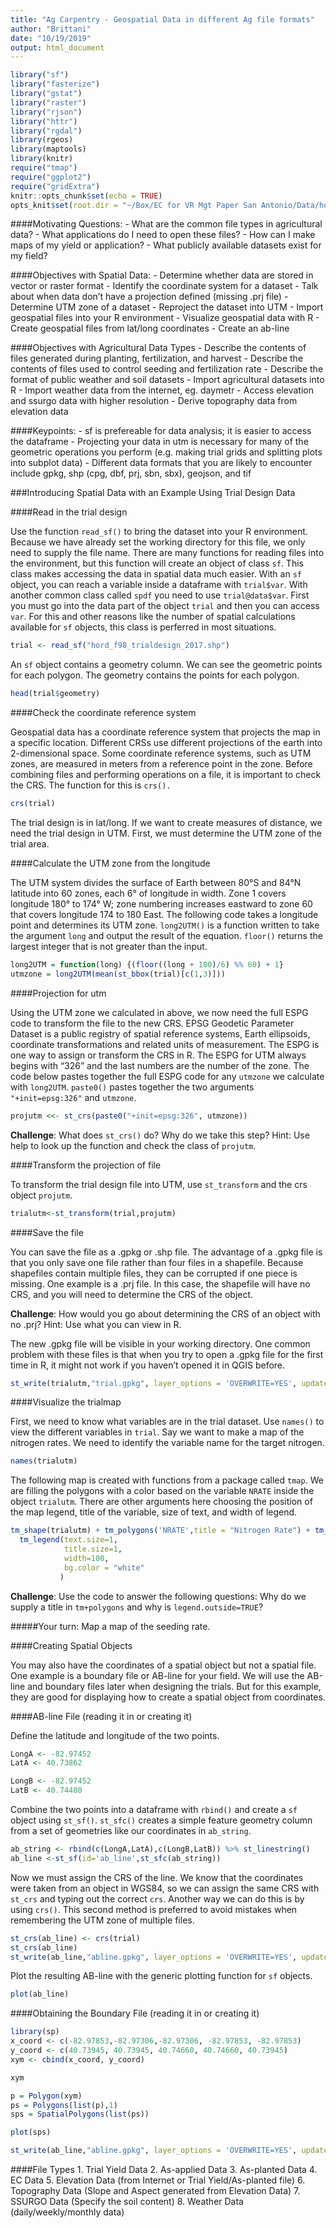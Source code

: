 ```yaml
---
title: "Ag Carpentry - Geospatial Data in different Ag file formats"
author: "Brittani"
date: "10/19/2019"
output: html_document
---
```


```r
library("sf")
library("fasterize")
library("gstat")
library("raster")
library("rjson")
library("httr")
library("rgdal")
library(rgeos)
library(maptools)
library(knitr)
require("tmap")
require("ggplot2")
require("gridExtra")
knitr::opts_chunk$set(echo = TRUE)
opts_knit$set(root.dir = "~/Box/EC for VR Mgt Paper San Antonio/Data/hord f98")
```
####Motivating Questions:
- What are the common file types in agricultural data?
- What applications do I need to open these files?
- How can I make maps of my yield or application?
- What publicly available datasets exist for my field?

####Objectives with Spatial Data:
- Determine whether data are stored in vector or raster format
- Identify the coordinate system for a dataset
- Talk about when data don't have a projection defined (missing .prj file)
- Determine UTM zone of a dataset
- Reproject the dataset into UTM
- Import geospatial files into your R environment
- Visualize geospatial data with R
- Create geospatial files from lat/long coordinates
- Create an ab-line

####Objectives with Agricultural Data Types
- Describe the contents of files generated during planting, fertilization, and harvest
- Describe the contents of files used to control seeding and fertilization rate
- Describe the format of public weather and soil datasets
- Import agricultural datasets into R
- Import weather data from the internet, eg. daymetr
- Access elevation and ssurgo data with higher resolution
- Derive topography data from elevation data

####Keypoints:
- sf is prefereable for data analysis; it is easier to access the dataframe
- Projecting your data in utm is necessary for many of the geometric operations
you perform (e.g. making trial grids and splitting plots into subplot data)
- Different data formats that you are likely to encounter include gpkg, shp
(cpg, dbf, prj, sbn, sbx), geojson, and tif

###Introducing Spatial Data with an Example Using Trial Design Data

####Read in the trial design

Use the function `read_sf()` to bring the dataset into your R environment.
Because we have already set the working directory for this file, we only need to
supply the file name. There are many functions for reading files into the
environment, but this function will create an object of class `sf`. This class
makes accessing the data in spatial data much easier. With an `sf` object, you
can reach a variable inside a dataframe with `trial$var`. With another common
class called `spdf` you need to use  `trial@data$var`. First you must go into
the data part of the object `trial` and then you can access `var`. For this and
other reasons like the number of spatial calculations available for `sf`
objects, this class is perferred in most situations. 
```r
trial <- read_sf("hord_f98_trialdesign_2017.shp")
```

An `sf` object contains a geometry column. We can see the geometric points for each polygon. The geometry contains the points for each polygon.
```r
head(trial$geometry)
```

####Check the coordinate reference system

Geospatial data has a coordinate reference system that projects the map in a
specific location. Different CRSs use different projections of the earth into
2-dimensional space. Some coordinate reference systems, such as UTM zones, are
measured in meters from a reference point in the zone. Before combining files
and performing operations on a file, it is important to check the CRS. The
function for this is `crs().`
```r
crs(trial)
```
The trial design is in lat/long. If we want to create measures of distance,
we need the trial design in UTM. First, we must determine the UTM zone of the
trial area. 

####Calculate the UTM zone from the longitude

The UTM system divides the surface of Earth between 80°S and 84°N latitude into
60 zones, each 6° of longitude in width. Zone 1 covers longitude 180° to 174° W;
zone numbering increases eastward to zone 60 that covers longitude 174 to 180
East. The following code takes a longitude point and determines its UTM zone.
`long2UTM()` is a function written to take the argument `long` and output the
result of the equation. `floor()` returns the largest integer that is not
greater than the input. 
```r
long2UTM = function(long) {(floor((long + 180)/6) %% 60) + 1}
utmzone = long2UTM(mean(st_bbox(trial)[c(1,3)]))
```

####Projection for utm

Using the UTM zone we calculated in above, we now need the full ESPG code to
transform the file to the new CRS. EPSG Geodetic Parameter Dataset is a public
registry of spatial reference systems, Earth ellipsoids, coordinate
transformations and related units of measurement. The ESPG is one way to assign
or transform the CRS in R. The ESPG for UTM always begins with "326" and the
last numbers are the number of the zone. The code below pastes together the full
ESPG code for any `utmzone` we calculate with `long2UTM`. `paste0()` pastes
together the two arguments `"+init=epsg:326"` and `utmzone`.
```r
projutm <<- st_crs(paste0("+init=epsg:326", utmzone)) 
```

**Challenge**: What does `st_crs()` do? Why do we take this step? Hint: Use help
to look up the function and check the class of `projutm`.

####Transform the projection of file

To transform the trial design file into UTM, use `st_transform` and the crs
object `projutm`.
```r
trialutm<-st_transform(trial,projutm)
```

####Save the file 

You can save the file as a .gpkg or .shp file. The advantage of a .gpkg file is
that you only save one file rather than four files in a shapefile. Because
shapefiles contain multiple files, they can be corrupted if one piece is missing.
One example is a .prj file. In this case, the shapefile will have no CRS, and
you will need to determine the CRS of the object. 

**Challenge**: How would you go about determining the CRS of an object with no
.prj? Hint: Use what you can view in R.


The new .gpkg file will be visible in your working directory. One common problem
with these files is that when you try to open a .gpkg file for the first time in
R, it might not work if you haven't opened it in QGIS before. 
```r
st_write(trialutm,"trial.gpkg", layer_options = 'OVERWRITE=YES', update = TRUE)
```

####Visualize the trialmap

First, we need to know what variables are in the trial dataset.
Use `names()` to view the different variables in `trial`. Say we want to make a
map of the nitrogen rates. We need to identify the variable name for the target
nitrogen. 
```r
names(trialutm)
```

The following map is created with functions from a package called `tmap`. We are
filling the polygons with a color based on the variable `NRATE` inside the object
`trialutm `. There are other arguments here choosing the position of the map
legend, title of the variable, size of text, and width of legend.
```r
tm_shape(trialutm) + tm_polygons('NRATE',title = "Nitrogen Rate") + tm_layout(legend.outside = TRUE,frame=FALSE)+
  tm_legend(text.size=1,
            title.size=1,
            width=100,
            bg.color = "white"
           )
```

**Challenge**: Use the code to answer the following questions: Why do we supply
a title in `tm+polygons ` and why is `legend.outside=TRUE`?

#####Your turn:
Map a map of the seeding rate.

####Creating Spatial Objects

You may also have the coordinates of a spatial object but not a spatial file.
One example is a boundary file or AB-line for your field. We will use the
AB-line and boundary files later when designing the trials. But for this
example, they are good for displaying how to create a spatial object from
coordinates. 

####AB-line File (reading it in or creating it)

Define the latitude and longitude of the two points.
```r
LongA <- -82.97452
LatA <- 40.73862

LongB <- -82.97452
LatB <- 40.74480
```

Combine the two points into a dataframe with `rbind()` and create a `sf` object
using `st_sf()`. `st_sfc()` creates a simple feature geometry column from a set
of geometries like our coordinates in `ab_string`. 
```r
ab_string <- rbind(c(LongA,LatA),c(LongB,LatB)) %>% st_linestring() 
ab_line <-st_sf(id='ab_line',st_sfc(ab_string))
```

Now we must assign the CRS of the line. We know that the coordinates were taken
from an object in WGS84, so we can assign the same CRS with `st_crs` and typing
out the correct `crs`. Another way we can do this is by using `crs()`. This
second method is preferred to avoid mistakes when remembering the UTM zone of
multiple files.
```r
st_crs(ab_line) <- crs(trial)
st_crs(ab_line)
st_write(ab_line,"abline.gpkg", layer_options = 'OVERWRITE=YES', update = TRUE)
```

Plot the resulting AB-line with the generic plotting function for `sf` objects. 
```r
plot(ab_line)
```

####Obtaining the Boundary File (reading it in or creating it)
```r
library(sp)
x_coord <- c(-82.97853,-82.97306,-82.97306, -82.97853, -82.97853)
y_coord <- c(40.73945, 40.73945, 40.74660, 40.74660, 40.73945)
xym <- cbind(x_coord, y_coord)
```

```r
xym
```

```r
p = Polygon(xym)
ps = Polygons(list(p),1)
sps = SpatialPolygons(list(ps))
```

```r
plot(sps)
```

```r
st_write(ab_line,"abline.gpkg", layer_options = 'OVERWRITE=YES', update = TRUE)
```

####File Types
1. Trial Yield Data
2. As-applied Data
3. As-planted Data
4. EC Data
5. Elevation Data (from Internet or Trial Yield/As-planted file)
6. Topography Data (Slope and Aspect generated from Elevation Data)
7. SSURGO Data (Specify the soil content)
8. Weather Data (daily/weekly/monthly data)



